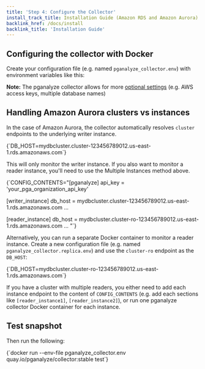 ```yaml
---
title: 'Step 4: Configure the Collector'
install_track_title: Installation Guide (Amazon RDS and Amazon Aurora)
backlink_href: /docs/install
backlink_title: 'Installation Guide'
---
```



## Configuring the collector with Docker

Create your configuration file (e.g. named `pganalyze_collector.env`) with environment variables like this:

<SettingEnvVarsDocker apiKey={props.apiKey} />

**Note:** The pganalyze collector allows for more [optional settings](https://pganalyze.com/docs/collector/settings) (e.g. AWS access keys, multiple database names)

## Handling Amazon Aurora clusters vs instances

In the case of Amazon Aurora, the collector automatically resolves `cluster` endpoints to the underlying writer instance.

<CodeBlock language="bash">
{`DB_HOST=mydbcluster.cluster-123456789012.us-east-1.rds.amazonaws.com`}
</CodeBlock>

This will only monitor the writer instance. If you also want to monitor a reader instance, you'll need to use the Multiple Instances method above.

<CodeBlock language="text">
{`CONFIG_CONTENTS="[pganalyze]
api_key = 'your_pga_organization_api_key'
 
[writer_instance]
db_host = mydbcluster.cluster-123456789012.us-east-1.rds.amazonaws.com
...
 
[reader_instance]
db_host = mydbcluster.cluster-ro-123456789012.us-east-1.rds.amazonaws.com
...
"`}
</CodeBlock>

Alternatively, you can run a separate Docker container to monitor a reader instance.
Create a new configuration file (e.g. named `pganalyze_collector.replica.env`) and use the `cluster-ro` endpoint as the `DB_HOST`:

<CodeBlock language="bash">
{`DB_HOST=mydbcluster.cluster-ro-123456789012.us-east-1.rds.amazonaws.com`}
</CodeBlock>

If you have a cluster with multiple readers, you either need to add each instance
endpoint to the content of `CONFIG_CONTENTS` (e.g. add each sections like `[reader_instance1]`, `[reader_instance2]`),
or run one pganalyze collector Docker container for each instance.

## Test snapshot

Then run the following:

<CodeBlock language="bash">
{`docker run --env-file pganalyze_collector.env quay.io/pganalyze/collector:stable test`}
</CodeBlock>

<PublicLastStepLogInsightsLink />
